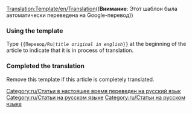 <noinclude>[[Translation:Template/en/Translation]]</noinclude><noinclude>(('''Внимание''': Этот шаблон была автоматически переведена на Google-перевод))

</noinclude>
{{en/Ambox| type  = style
| image = en/Translation.png
| text  = <strong>Эта статья переведена с оригинального английского текста на русский язык: <includeonly>[{{SERVER}}{{localurl:{{NAMESPACE}}:{{{1}}}|action=view}} {{{происхождение}}}]</includeonly><noinclude>{{{происхождение}}}</noinclude>.</strong><br/>
<p style="font-size: 90%">Пожалуйста помогите улучшить перевод. Пожалуйста используйте [[en/Wiki/Manual of Style|Руководство Стиль]] для правильно форматизации.<br/>
Вспомните что вы извлекаете это извещение когда статья была переведена правильно.</p>
}}
<includeonly>[[Category:ru/Статьи в настоящее время переведен на русский язык]][[Category:ru/Статьи на русском языке]]</includeonly>
<noinclude>
=== Using the template ===
Type <code><nowiki>{{</nowiki>Перевод/Ru|''title original in english''<nowiki>}}</nowiki></code> at the beginning of the article to indicate that it is in process of translation.

=== Completed the translation===
Remove this template if this article is completely translated.</noinclude>
<includeonly>[[Category:ru/Статьи на русском языке]]</includeonly>
